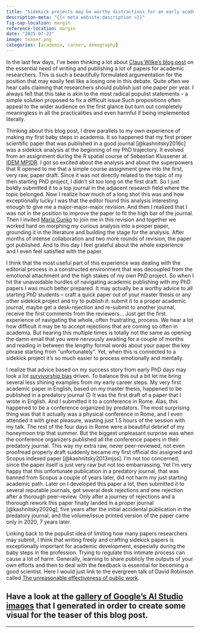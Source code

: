 ```yaml
---
title: "Sidekick projects may be worthy distractions for an early academic"
description-meta: "{{< meta website.description >}}"
fig-cap-location: margin
reference-location: margin
date: "2025-07-22"
image: teaser.png
categories: [academia, career, demography]
---
```


In the last few days, I've been thinking a lot about [Claus Wilke’s blog post][cw] on the essential need of writing and publishing a lot of papers for academic researchers. This is such a beautifully formulated argumentation for the position that may easily feel like a losing one in this debate. Quite often we hear calls claiming that researchers should publish just one paper per year. I always felt that this take is akin to the most radical populist statements – a simple solution proposed to fix a difficult issue.Such propositions often appeal to the wider audience on the first glance but turn out completely meaningless in all the practicalities and even harmful if being implemented literally.   
   
Thinking about this blog post, I drew parallels to my own experience of making my first baby steps in academia. It so happened that my first proper scientific paper that was published in a good journal [@kashnitsky2016c] was a sidekick analysis at the beginning of my PhD trajectory. It evolved from an assignment during the R spatial course of Sebastian Klussener at [IDEM MPIDR](https://www.demogr.mpg.de/en/career_6122/international_advanced_studies_in_demography_6682/). I got so excited about the analysis and about the superpowers that R opened to me that a simple course assignment grew into the first, very raw, paper draft. Since it was not directly related to the topic of my then starting PhD project, I didn't sit too long on the first draft. So I just boldly submitted it to a top journal in the adjacent research field where the topic belonged. Now I realize how much of a long shot this was and how exceptionally lucky I was that the editor found this analysis interesting enough to give me a major-major-major revision. And then I realized that I was not in the position to improve the paper to fit the high bar of the journal. Then I invited [Maria Gunko][mg] to join me in this revision and together we worked hard on morphing my curious analysis into a proper paper, grounding it in the literature and building the stage for the analysis. After months of intense collaboration and two more rounds of revision, the paper got published. And to this day I feel grateful about the whole experience and I even feel satisfied with the paper. 

I think that the most useful part of this experience was dealing with the editorial process in a constructed environment that was decoupled from the emotional attachment and the high stakes of my own PhD project. So when I hit the unavoidable hurdles of navigating academic publishing with my PhD papers I was much better prepared. It may actually be a worthy advice to all starting PhD students – craft a quick paper out of your master thesis or any other sidekick project and try to publish it: submit it to a proper academic journal, maybe get a desk-rejection and re-submit to another journal, receive the first comments from the reviewers… Just get the first experience of navigating the whole, often frustrating, process. We hear a lot how difficult it may be to accept rejections that are coming so often in academia. But hearing this multiple times is totally not the same as opening the damn email that you were nervously awaiting for a couple of months and reading in between the lengthy formal words about your paper the key phrase starting from "unfortunately". Yet, when this is connected to a sidekick project it's so much easier to process emotionally and mentally.

I realize that advice based on my success story from early PhD days may look a lot [survivorship bias](https://xkcd.com/1827/) driven. To balance this out a bit let me bring several less shining examples from my early career steps. My very first academic paper in English, based on my master thesis, happened to be published in a predatory journal 🙃 It was the first draft of a paper that I wrote in English. And I submitted it to a conference in Rome. Alas, this happened to be a conference organized by predators. The most surprising thing was that it actually was a physical conference in Rome, and I even attended it with great pleasure, wasting just 1.5 hours of the session with my talk. The rest of the four days in Rome were a beautiful debrief of my honeymoon trip that summer. But the biggest unpleasant surprise was when the conference organizers published all the conference papers in their predatory journal. This way my extra raw, never peer-reviewed, not even proofread properly draft suddenly became my first official doi assigned and Scopus indexed paper [@kashnitsky2013mjss]. I’m not too concerned, since the paper itself is just very raw but not too embarrassing. Yet I’m very happy that this unfortunate publication in a predatory journal, that was banned from Scopus a couple of years later, did not harm my just  starting academic path. Later on I developed this paper a lot, then submitted it to several reputable journals, got several desk rejections and one rejection after a thorough peer-review. Only after a journey of rejections and a thorough rework this paper finally landed in a proper journal [@kashnitsky2020g], five years after the initial accidental publication in the predatory journal, and the volume/issue printed version of the paper came only in 2020, 7 years later. 

Linking back to the populist idea of limiting how many papers researchers may submit, I think that writing freely and crafting sidekick papers is exceptionally important for academic development, especially during the baby steps in the profession. Trying to regulate this intimate process can cause a lot of harm. Generally, learning to share publicly the outputs of your own efforts and then to deal with the feedback is essential for becoming a good scientist. Here I would just link to the evergreen talk of David Robinson called [The unreasonable effectiveness of public work][drob].

::: {.callout-tip}
# Have a look at the [gallery of Google's AI Studio images](https://github.com/ikashnitsky/ikashnitsky.github.io/blob/main/2025/sidekick-papers/gallery.md) that I generated in order to create some visual for the teaser of this blog post.
:::

***

[cw]: https://clauswilke.substack.com/p/from-the-archives-no-one-reads-your
[mg]: https://www.linkedin.com/in/maria-gunko-84198625a/
[drob]: https://posit.co/resources/videos/the-unreasonable-effectiveness-of-public-work


